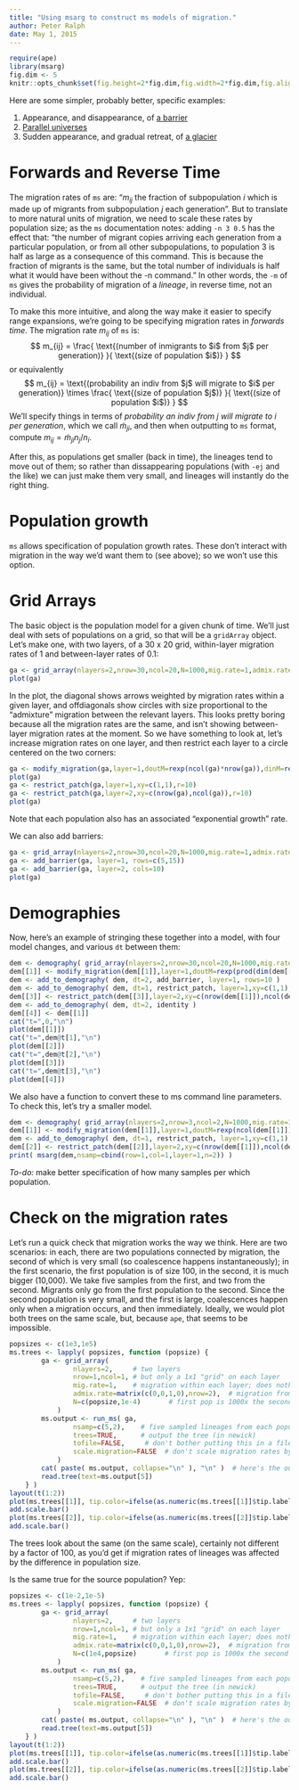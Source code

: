 ```yaml
---
title: "Using msarg to construct ms models of migration."
author: Peter Ralph
date: May 1, 2015
---
```


```r
require(ape)
library(msarg)
fig.dim <- 5
knitr::opts_chunk$set(fig.height=2*fig.dim,fig.width=2*fig.dim,fig.align='center')
```

Here are some simpler, probably better, specific examples:

1. Appearance, and disappearance, of [a barrier](barrier-howto.html)
2. [Parallel universes](parallel-universes-howto.html)
3. Sudden appearance, and gradual retreat, of [a glacier](glaciation-howto.html)


Forwards and Reverse Time
=========================

The migration rates of `ms` are:
"$m_{ij}$ the fraction of subpopulation $i$ which is made up of migrants from subpopulation $j$ each generation".
But to translate to more natural units of migration,
we need to scale these rates by population size;
as the `ms` documentation notes:
adding `-n 3 0.5` has the effect that:
"the number of migrant copies arriving each generation
from a particular population, or from all other subpopulations, to population 3
is half as large as a consequence of this command. This is because the fraction
of migrants is the same, but the total number of individuals is half what it
would have been without the -n command."
In other words, the `-m` of `ms` gives the probability of migration of a *lineage*, in reverse time,
not an individual.

To make this more intuitive,
and along the way make it easier to specify range expansions,
we're going to be specifying migration rates in *forwards time*.
The migration rate $m_{ij}$ of `ms` is:
$$ m_{ij} = \frac{ \text{(number of inmigrants to $i$ from $j$ per generation)} }{ \text{(size of population $i$)} } $$
or equivalently
$$ m_{ij} = \text{(probability an indiv from $j$ will migrate to $i$ per generation)} \times \frac{ \text{(size of population $j$)} }{ \text{(size of population $i$)} } $$
We'll specify things in terms of *probability an indiv from $j$ will migrate to $i$ per generation*,
which we call $\tilde m_{ji}$,
and then when outputting to `ms` format, 
compute $m_{ij} =  \tilde m_{ji} n_j/n_i$.

After this, as populations get smaller (back in time),
the lineages tend to move out of them;
so rather than dissappearing populations (with `-ej` and the like)
we can just make them very small, and lineages will instantly do the right thing.


Population growth
=================

`ms` allows specification of population growth rates.
These don't interact with migration in the way we'd want them to (see above);
so we won't use this option.


Grid Arrays
===========

The basic object is the population model for a given chunk of time.
We'll just deal with sets of populations on a grid,
so that will be a `gridArray` object.
Let's make one, 
with two layers,
of a 30 x 20 grid,
within-layer migration rates of 1 and between-layer rates of 0.1:
```r
ga <- grid_array(nlayers=2,nrow=30,ncol=20,N=1000,mig.rate=1,admix.rate=0.1)
plot(ga)
```
In the plot, the diagonal shows arrows weighted by migration rates within a given layer,
and offdiagonals show circles with size proportional to the "admixture" migration between the relevant layers.
This looks pretty boring because all the migration rates are the same,
and isn't showing between-layer migration rates at the moment.
So we have something to look at, let's 
increase migration rates on one layer,
and then restrict each layer to a circle
centered on the two corners:
```r
ga <- modify_migration(ga,layer=1,doutM=rexp(ncol(ga)*nrow(ga)),dinM=rexp(nrow(ga)*ncol(ga)))
plot(ga)
ga <- restrict_patch(ga,layer=1,xy=c(1,1),r=10)
ga <- restrict_patch(ga,layer=2,xy=c(nrow(ga),ncol(ga)),r=10)
plot(ga)
```
Note that each population also has an associated "exponential growth" rate.

We can also add barriers:
```r
ga <- grid_array(nlayers=2,nrow=30,ncol=20,N=1000,mig.rate=1,admix.rate=0.1)
ga <- add_barrier(ga, layer=1, rows=c(5,15))
ga <- add_barrier(ga, layer=2, cols=10)
plot(ga)
```

Demographies
============

Now, here's an example of stringing these together into a model,
with four model changes,
and various `dt` between them:
```r
dem <- demography( grid_array(nlayers=2,nrow=30,ncol=20,N=1000,mig.rate=1,admix.rate=0.1) )
dem[[1]] <- modify_migration(dem[[1]],layer=1,doutM=rexp(prod(dim(dem[[1]])[1:2])),dinM=rexp(prod(dim(dem[[1]])[1:2])))
dem <- add_to_demography( dem, dt=2, add_barrier, layer=1, rows=10 )
dem <- add_to_demography( dem, dt=1, restrict_patch, layer=1,xy=c(1,1),r=10 )
dem[[3]] <- restrict_patch(dem[[3]],layer=2,xy=c(nrow(dem[[1]]),ncol(dem[[1]])),r=10)
dem <- add_to_demography( dem, dt=2, identity )
dem[[4]] <- dem[[1]]
cat("t=",0,"\n")
plot(dem[[1]])
cat("t=",dem@t[1],"\n")
plot(dem[[2]])
cat("t=",dem@t[2],"\n")
plot(dem[[3]])
cat("t=",dem@t[3],"\n")
plot(dem[[4]])
```

We also have a function to convert these to ms command line parameters.
To check this, let's try a smaller model.
```r
dem <- demography( grid_array(nlayers=2,nrow=3,ncol=2,N=1000,mig.rate=1,admix.rate=0.1) )
dem[[1]] <- modify_migration(dem[[1]],layer=1,doutM=rexp(ncol(dem[[1]])),dinM=rexp(nrow(dem[[1]])))
dem <- add_to_demography( dem, dt=1, restrict_patch, layer=1,xy=c(1,1),r=1 )
dem[[2]] <- restrict_patch(dem[[2]],layer=2,xy=c(nrow(dem[[1]]),ncol(dem[[1]])),r=1)
print( msarg(dem,nsamp=cbind(row=1,col=1,layer=1,n=2)) )
```

*To-do:* make better specification of how many samples per which population.



Check on the migration rates
============================

Let's run a quick check that migration works the way we think.
Here are two scenarios: in each, there are 
two populations connected by migration, the second of which is very small (so coalescence happens instantaneously);
in the first scenario, the first population is of size 100,
in the second, it is much bigger (10,000).
We take five samples from the first, and two from the second.
Migrants only go from the first population to the second.
Since the second population is very small,
and the first is large, coalescences happen only when a migration occurs, and then immediately.
Ideally, we would plot both trees on the same scale,
but, because `ape`,
that seems to be impossible.
```r
popsizes <- c(1e3,1e5)
ms.trees <- lapply( popsizes, function (popsize) {
        ga <- grid_array(
                nlayers=2,     # two layers
                nrow=1,ncol=1, # but only a 1x1 "grid" on each layer
                mig.rate=1,    # migration within each layer; does nothing here
                admix.rate=matrix(c(0,0,1,0),nrow=2),  # migration from layer 1 to layer 2, but not vice-versa
                N=c(popsize,1e-4)       # first pop is 1000x the second
            )
        ms.output <- run_ms( ga,
                nsamp=c(5,2),    # five sampled lineages from each population
                trees=TRUE,      # output the tree (in newick)
                tofile=FALSE,     # don't bother putting this in a file
                scale.migration=FALSE  # don't scale migration rates by pop sizes, to investigate what ms does by itself
            )
        cat( paste( ms.output, collapse="\n" ), "\n" )  # here's the output
        read.tree(text=ms.output[5])
    } )
layout(t(1:2))
plot(ms.trees[[1]], tip.color=ifelse(as.numeric(ms.trees[[1]]$tip.label)>5,"red","black"), main=paste("pop size:",popsizes[1]) )
add.scale.bar()
plot(ms.trees[[2]], tip.color=ifelse(as.numeric(ms.trees[[2]]$tip.label)>5,"red","black"), main=paste("pop size:",popsizes[2]) )
add.scale.bar()
```
The trees look about the same (on the same scale),
certainly not different by a factor of 100,
as you'd get if migration rates of lineages was affected by the difference in population size.

Is the same true for the source population?
Yep:
```r
popsizes <- c(1e-2,1e-5)
ms.trees <- lapply( popsizes, function (popsize) {
        ga <- grid_array(
                nlayers=2,     # two layers
                nrow=1,ncol=1, # but only a 1x1 "grid" on each layer
                mig.rate=1,    # migration within each layer; does nothing here
                admix.rate=matrix(c(0,0,1,0),nrow=2),  # migration from layer 1 to layer 2, but not vice-versa
                N=c(1e4,popsize)       # first pop is 1000x the second
            )
        ms.output <- run_ms( ga,
                nsamp=c(5,2),    # five sampled lineages from each population
                trees=TRUE,      # output the tree (in newick)
                tofile=FALSE,     # don't bother putting this in a file
                scale.migration=FALSE  # don't scale migration rates by pop sizes, to investigate what ms does by itself
            )
        cat( paste( ms.output, collapse="\n" ), "\n" )  # here's the output
        read.tree(text=ms.output[5])
    } )
layout(t(1:2))
plot(ms.trees[[1]], tip.color=ifelse(as.numeric(ms.trees[[1]]$tip.label)>5,"red","black"), main=paste("pop size:",popsizes[1]) )
add.scale.bar()
plot(ms.trees[[2]], tip.color=ifelse(as.numeric(ms.trees[[2]]$tip.label)>5,"red","black"), main=paste("pop size:",popsizes[2]) )
add.scale.bar()
```


